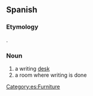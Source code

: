 {{also|escritório}}
==Spanish==

===Etymology===
{{etyl|la|es}} {{m|la|scriptorium}}.

===Noun===
{{es-noun|m}}

# a writing [[desk]]
# a room where writing is done

[[Category:es:Furniture]]